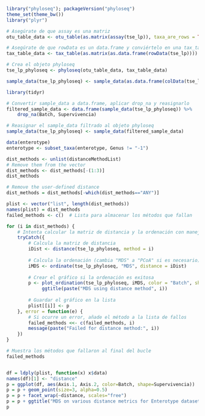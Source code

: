 
```r
library("phyloseq"); packageVersion("phyloseq")
theme_set(theme_bw())
library("plyr")

```

```r
# Asegúrate de que assay es una matriz
otu_table_data <- otu_table(as.matrix(assay(tse_lp)), taxa_are_rows = TRUE)

# Asegúrate de que rowData es un data.frame y conviértelo en una tax_table
tax_table_data <- tax_table(as.matrix(as.data.frame(rowData(tse_lp))))

# Crea el objeto phyloseq
tse_lp_phyloseq <- phyloseq(otu_table_data, tax_table_data)

sample_data(tse_lp_phyloseq) <- sample_data(as.data.frame(colData(tse_lp)))

library(tidyr)

# Convertir sample_data a data.frame, aplicar drop_na y reasignarlo
filtered_sample_data <- data.frame(sample_data(tse_lp_phyloseq)) %>%
    drop_na(Batch, Supervivencia)

# Reasignar el sample_data filtrado al objeto phyloseq
sample_data(tse_lp_phyloseq) <- sample_data(filtered_sample_data)

```


```r
data(enterotype)
enterotype <- subset_taxa(enterotype, Genus != "-1")

dist_methods <- unlist(distanceMethodList)
# Remove them from the vector
dist_methods <- dist_methods[-(1:3)]
dist_methods

# Remove the user-defined distance
dist_methods = dist_methods[-which(dist_methods=="ANY")]

plist <- vector("list", length(dist_methods))
names(plist) = dist_methods
failed_methods <- c()  # Lista para almacenar los métodos que fallan

for (i in dist_methods) {
    # Intenta calcular la matriz de distancia y la ordenación con manejo de errores
    tryCatch({
        # Calcula la matriz de distancia
        iDist <- distance(tse_lp_phyloseq, method = i)
        
        # Calcula la ordenación (cambia "MDS" a "PCoA" si es necesario)
        iMDS <- ordinate(tse_lp_phyloseq, "MDS", distance = iDist)
        
        # Crear el gráfico si la ordenación es exitosa
        p <- plot_ordination(tse_lp_phyloseq, iMDS, color = "Batch", shape = "Supervivencia") +
             ggtitle(paste("MDS using distance method", i))
        
        # Guardar el gráfico en la lista
        plist[[i]] <- p
    }, error = function(e) {
        # Si ocurre un error, añade el método a la lista de fallos
        failed_methods <<- c(failed_methods, i)
        message(paste("Failed for distance method:", i))
    })
}

# Muestra los métodos que fallaron al final del bucle
failed_methods


df = ldply(plist, function(x) x$data)
names(df)[1] <- "distance"
p = ggplot(df, aes(Axis.1, Axis.2, color=Batch, shape=Supervivencia))
p = p + geom_point(size=3, alpha=0.5)
p = p + facet_wrap(~distance, scales="free")
p = p + ggtitle("MDS on various distance metrics for Enterotype dataset")
p
```

